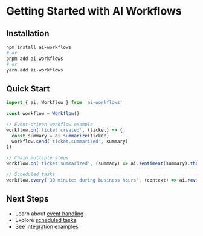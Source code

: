 # Getting Started with AI Workflows

## Installation

```bash
npm install ai-workflows
# or
pnpm add ai-workflows
# or
yarn add ai-workflows
```

## Quick Start

```javascript
import { ai, Workflow } from 'ai-workflows'

const workflow = Workflow()

// Event-driven workflow example
workflow.on('ticket.created', (ticket) => {
  const summary = ai.summarize(ticket)
  workflow.send('ticket.summarized', summary)
})

// Chain multiple steps
workflow.on('ticket.summarized', (summary) => ai.sentiment(summary).then('update.ticket'))

// Scheduled tasks
workflow.every('30 minutes during business hours', (context) => ai.reviewKPIs(context).then('slack.post'))
```

## Next Steps

- Learn about [event handling](/workflows/api-reference#events)
- Explore [scheduled tasks](/workflows/api-reference#scheduling)
- See [integration examples](/workflows/examples#integrations)
